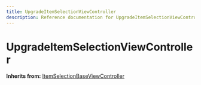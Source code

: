 ```yaml
---
title: UpgradeItemSelectionViewController
description: Reference documentation for UpgradeItemSelectionViewController meta class
---
```



# UpgradeItemSelectionViewController

**Inherits from:** [ItemSelectionBaseViewController](/classes/itemselectionbaseviewcontroller)

<ClassDetails file="/db/classes/UpgradeItemSelectionViewController.55d314ed6bc7.json" />
